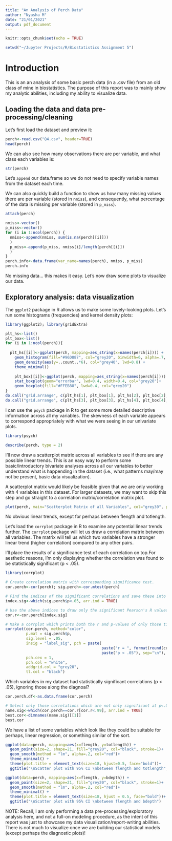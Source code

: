 ---
title: "An Analysis of Perch Data"
author: "Nyasha M"
date: "21/01/2021"
output: pdf_document
---

```{r setup, include=FALSE}
knitr::opts_chunk$set(echo = TRUE)
```

```{r setwd, echo=FALSE, include=FALSE, results='hide'}
setwd("~/Jupyter Projects/R/Biostatistics Assignment 5")
```

# Introduction

This is an an analysis of some basic perch data (in a .csv file) from an old class of mine in biostatistics. The purpose of this report was to mainly show my analytic abilities, including my ability to visualize data.

## Loading the data and data pre-processing/cleaning

Let's first load the dataset and preview it:

```{r perch_head}
perch<-read.csv("Q4.csv", header=TRUE)
head(perch)
```

We can also see how many observations there are per variable, and what class each variables is:

```{r perch_str}
str(perch)
```

Let's `append` our data.frame so we do not need to specify variable names from the dataset each time. 

We can also quickly build a function to show us how many missing values there are per variable (stored in `nmiss`), and consequently, what percentage of the data is missing per variable (stored in `p_miss`).

```{r attach_p, include=FALSE}
attach(perch)
```
``` {r append_data.frame_descriptive }
nmiss<-vector()
p_miss<-vector()
for (i in 1:ncol(perch)) {
  nmiss<-append(nmiss, sum(is.na(perch[[i]]))
  )
  p_miss<-append(p_miss, nmiss[i]/length(perch[[i]])
  )
}
perch.info<-data.frame(var_name=names(perch), nmiss, p_miss)
perch.info
```

No missing data... this makes it easy. Let's now draw some plots to visualize our data.

## Exploratory analysis: data visualization

The `ggplot2` package in R allows us to make some lovely-looking plots. Let's run some histograms (frequencies) and kernel density plots: 

```{r univariate_plots, echo=FALSE}
library(ggplot2); library(gridExtra)

plt_hs<-list()
plt_box<-list()
for (i in 1:ncol(perch)){
  
  plt_hs[[i]]<-ggplot(perch, mapping=aes_string(x=names(perch[i]))) + 
    geom_histogram(fill="#96D887", col="grey20", binwidth=6, alpha=.7, lwd=0.3) +
    geom_density(aes(y=..count..*6), col="grey40", lwd=0.8) + 
    theme_minimal()
  
    plt_box[[i]]<-ggplot(perch, mapping=aes_string(x=names(perch[i]))) +
    stat_boxplot(geom="errorbar", lwd=0.4, width=0.4, col="grey20")+
    geom_boxplot(fill="#FFEB88", lwd=0.4, col="grey20") 
}
do.call("grid.arrange", c(plt_hs[1], plt_box[1], plt_hs[2], plt_box[2], top="Histograms, Kernel Densities, and Boxplots of all Variables", ncol=2))
do.call("grid.arrange", c(plt_hs[3], plt_box[3], plt_hs[4], plt_box[4], top="", ncol=2))
```

I can use the `psych` package in R to get some more detailed descriptive information across all my variables. The skewness of each variable appears to correspond appropriately with what we were seeing in our univariate plots.

```{r load_psych, include=FALSE, out.height="90%", out.width="90%"}
library(psych)
```
```{r univariate_text, warning=FALSE, echo=FALSE}
describe(perch, type = 2)
```

I'll now draw a scatterplot matrix across all variables to see if there are any possible linear trends. This is an easy way to perform some basic/introductory bivariate analyses across all our variables to better understand what is happending in the dataset (i.e., what patterns may/may not be present, basic data visualization).

A scatterplot matrix would likely be feasible given that we are only working with 4 variables in this dataset. For larger datasets, we may want to skip this step and go straight to a correlation matrix/correlation matrix plot.

```{r scatter_matrix, echo=FALSE}
plot(perch, main="Scatterplot Matrix of all Variables", col="grey30", pch=16)
```

No obvious linear trends, except for perhaps between flength and totlength. 

Let's load the `corrplot` package in R to examine any potential linear trends further. The `corrplot` package will let us draw a correlation matrix between all variables. The matrix will tell us which two variables have a stronger linear trend (higher correlation) compared to any other pairs. 

I'll place the results of a significance test of each correlation on top.For aesthetic reasons, I'm only displaying whether the correlation was found to be statistically significant (p < .05).

```{r corrplot_matrix, echo=FALSE, message=FALSE, fig.pos=160, out.height="80%", out.width="80%"}
library(corrplot)

# Create correlation matrix with corresponding significance test.
cor.perch<-cor(perch); sig.perch<-cor.mtest(perch) 

# Find the indices of the significant correlations and save these into "index.sig"
index.sig<-which(sig.perch$p<.05, arr.ind = TRUE)

# Use the above indices to draw only the significant Pearson's R values, and store these r values into "cor.r".
cor.r<-cor.perch[index.sig]

# Make a corrplot which prints both the r and p-values of only those tiles with p<.05.
corrplot(cor.perch, method="color", 
         p.mat = sig.perch$p,
         sig.level = .05,
         insig = "label_sig", pch = paste(
                                          paste("r = ", format(round(cor.r, 2), nsmall=2), sep=""), 
                                          paste("p < .05"), sep="\n"),
         pch.cex = 1,
         pch.col = "white",
         addgrid.col = "grey20",
         tl.col = "black")
```

Which variables in my dataset had statistically significant correlations (p < .05), ignoring those along the diagnoal?

```{r best_correlations, echo=FALSE}
cor.perch.df<-as.data.frame(cor.perch)

# Select only those correlations which are not only significant at p<.05, but also have r<.99.
name.sig<-which(cor.perch==cor.r[cor.r<.99], arr.ind = TRUE)
best.cor<-dimnames(name.sig)[[1]]
best.cor
```

We have a list of some variables which look like they could be suitable for perhaps, linear regression, or something similar of the sort. 


```{r qplot_scat, echo=FALSE, fig.show="hold", out.height="50%", out.width="50%", message=FALSE}
ggplot(data=perch, mapping=aes(x=flength, y=totlength)) +
  geom_point(size=2, shape=21, fill="grey20", col="black", stroke=1)+
  geom_smooth(method = "lm", alpha=.2, col="red")+
  theme_minimal() + 
  theme(plot.title = element_text(size=18, hjust=0.5, face="bold"))+
  ggtitle("\nScatter plot with 95% CI \nbetween flength and totlength", )

ggplot(data=perch, mapping=aes(x=flength, y=bdepth)) +
  geom_point(size=2, shape=21, fill="grey20", col="black", stroke=1)+
  geom_smooth(method = "lm", alpha=.2, col="red")+
  theme_minimal() + 
  theme(plot.title = element_text(size=18, hjust = 0.5, face="bold"))+
  ggtitle("\nScatter plot with 95% CI \nbetween flength and bdepth")

```

NOTE: Recall, I am only performing a data pre-processing/exploratory analysis here, and not a full-on modeling procedure, as the intent of this report was just to showcase my data visualization/report-writing abilities. There is not much to visualize once we are building our statistical models (except perhaps the diagnostic plots)!





